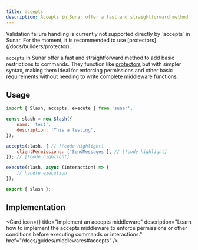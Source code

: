 ```yaml
---
title: accepts
description: Accepts in Sunar offer a fast and straightforward method to add basic restrictions to commands. They function like protectors but with simpler syntax, making them ideal for enforcing permissions and other basic requirements without needing to write complete middleware functions.
---
```


<Callout title="In development" type="warn">
	Validation failure handling is currently not supported directly by `accepts` in
	Sunar. For the moment, it is recommended to use
	[protectors](/docs/builders/protector).
</Callout>

`accepts` in Sunar offer a fast and straightforward method to add basic restrictions to commands. They function like [protectors](/docs/builders/protector) but with simpler syntax, making them ideal for enforcing permissions and other basic requirements without needing to write complete middleware functions.

<Links>
	<Link
		label="Source"
		icon="github"
		link="https://github.com/sunarjs/sunar/blob/main/packages/sunar/src/mutators/accepts/accepts.ts"
	/>
</Links>

## Usage

```js
import { Slash, accepts, execute } from 'sunar';

const slash = new Slash({
	name: 'test',
	description: 'This a testing',
});

accepts(slash, { // [!code highlight]
	clientPermissions: ['SendMessages'], // [!code highlight]
}); // [!code highlight]

execute(slash, async (interaction) => {
	// handle execution
});

export { slash };
```


## Implementation

<Card
    icon={<Hourglass />}
    title="Implement an accepts middleware"
	description="Learn how to implement the accepts middleware to enforce permissions or other conditions before executing commands or interactions."
    href="/docs/guides/middlewares#accepts"
/>
